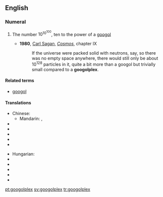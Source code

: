 ==English==

===Numeral===
{{infl|en|numeral|plural|googolplexes}}

# {{cardinal|lang=en}} The number <math>10^{10^{100}}</math>, ten to the power of a [[googol]]
#* '''1980''', [[w:Carl Sagan|Carl Sagan]], ''[[w:Cosmos (book)|Cosmos]]'', chapter IX
#*: If the universe were packed solid with neutrons, say, so there was no empty space anywhere, there would still only be about 10<sup>128</sup> particles in it, quite a bit more than a googol but trivially small compared to a '''googolplex'''.

====Related terms====
* [[googol]]

====Translations====
{{trans-top}}
* Chinese:
** Mandarin: {{t|zh|古戈爾普勒克斯|sc=Hani}}, {{t|zh|古戈尔普勒克斯|tr=gǔgēěr pǔlēikèsī|sc=Hani}}
* {{trreq|Dutch}}
* {{trreq|Finnish}}
* {{trreq|French}}
* {{trreq|German}}
* {{trreq|Greek}}
{{trans-mid}}
* Hungarian: {{t|hu|googolplex}}
* {{trreq|Japanese}}
* {{trreq|Portuguese}}
* {{trreq|Russian}}
* {{trreq|Spanish}}
* {{trreq|Thai}}
{{trans-bottom}}

[[pt:googolplex]]
[[sv:googolplex]]
[[tr:googolplex]]